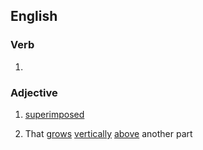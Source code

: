 ==English==

===Verb===
{{head|en|verb form}}

# {{en-past of|superpose}}

===Adjective===
{{en-adj|-}}

# [[superimposed]]
# {{lb|en|botany}} That [[grow]]s [[vertically]] [[above]] another part
